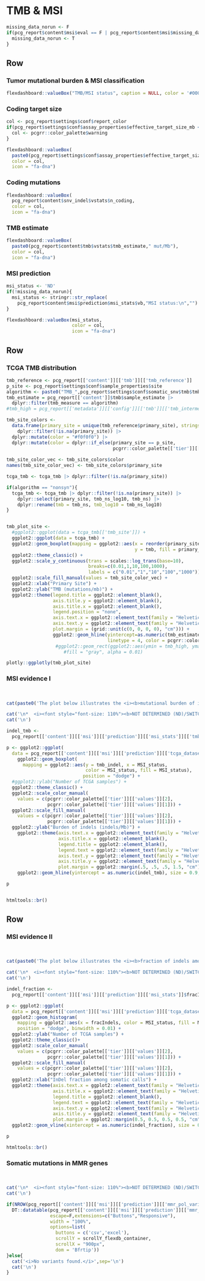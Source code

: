 TMB & MSI
================================================================== 

```r
missing_data_norun <- F
if(pcg_report$content$msi$eval == F | pcg_report$content$msi$missing_data == T){
  missing_data_norun <- T
}
```

Row
-------------------------------------

### Tumor mutational burden & MSI classification

```r
flexdashboard::valueBox("TMB/MSI status", caption = NULL, color = '#000000', icon = NULL)
```

### Coding target size

```r
col <- pcg_report$settings$conf$report_color
if(pcg_report$settings$conf$assay_properties$effective_target_size_mb < 1){
  col <- pcgrr::color_palette$warning
}

flexdashboard::valueBox(
  paste0(pcg_report$settings$conf$assay_properties$effective_target_size_mb," Mb"),
  color = col,
  icon = "fa-dna")
```

### Coding mutations

```r
flexdashboard::valueBox(
  pcg_report$content$snv_indel$vstats$n_coding,
  color = col,
  icon = "fa-dna")
```


### TMB estimate

```r
flexdashboard::valueBox(
  paste0(pcg_report$content$tmb$vstats$tmb_estimate," mut/Mb"), 
  color = col,
  icon = "fa-dna")
```

### MSI prediction

```r

msi_status <- 'ND'
if(!missing_data_norun){
  msi_status <- stringr::str_replace(
    pcg_report$content$msi$prediction$msi_stats$vb,"MSI status:\n","")
}

flexdashboard::valueBox(msi_status, 
                        color = col,
                        icon = "fa-dna")
```


Row {data-height=500}
-------------------------------------

### TCGA TMB distribution {data-width=500 data-padding=15}

```r
tmb_reference <- pcg_report[['content']][['tmb']][['tmb_reference']]
p_site <- pcg_report$settings$conf$sample_properties$site
algorithm <- paste0("TMB_",pcg_report$settings$conf$somatic_snv$tmb$tmb_display)
tmb_estimate = pcg_report[['content']]$tmb$sample_estimate |>
  dplyr::filter(tmb_measure == algorithm)
#tmb_high = pcg_report[['metadata']][['config']][['tmb']][['tmb_intermediate_limit']]

tmb_site_colors <- 
  data.frame(primary_site = unique(tmb_reference$primary_site), stringsAsFactors = F) |>
    dplyr::filter(!is.na(primary_site)) |>
  dplyr::mutate(color = "#f0f0f0") |>
  dplyr::mutate(color = dplyr::if_else(primary_site == p_site,
                                       pcgrr::color_palette[['tier']][['values']][1], color))
  
tmb_site_color_vec <- tmb_site_colors$color
names(tmb_site_color_vec) <- tmb_site_colors$primary_site

tcga_tmb <- tcga_tmb |> dplyr::filter(!is.na(primary_site))

if(algorithm == "nonsyn"){
  tcga_tmb <- tcga_tmb |> dplyr::filter(!is.na(primary_site)) |>
    dplyr::select(primary_site, tmb_ns_log10, tmb_ns) |>
    dplyr::rename(tmb = tmb_ns, tmb_log10 = tmb_ns_log10)
}


tmb_plot_site <-
  #ggplot2::ggplot(data = tcga_tmb[['tmb_site']]) +
  ggplot2::ggplot(data = tcga_tmb) +
  ggplot2::geom_boxplot(mapping = ggplot2::aes(x = reorder(primary_site, tmb_log10, FUN=median), 
                                               y = tmb, fill = primary_site), outlier.size = 0.2) +
  ggplot2::theme_classic() +
  ggplot2::scale_y_continuous(trans = scales::log_trans(base=10), 
                              breaks=c(0.01,1,10,100,1000),
                              labels = c("0.01","1","10","100","1000")) +
  ggplot2::scale_fill_manual(values = tmb_site_color_vec) +
  ggplot2::xlab("Primary Site") +
  ggplot2::ylab("TMB (mutations/mb)") +
  ggplot2::theme(legend.title = ggplot2::element_blank(),
                 axis.title.y = ggplot2::element_blank(),
                 axis.title.x = ggplot2::element_blank(),
                 legend.position = "none",
                 axis.text.x = ggplot2::element_text(family = "Helvetica", angle = 55, vjust=0.5, size = 10),
                 axis.text.y = ggplot2::element_text(family = "Helvetica", size = 10),
                 plot.margin = (grid::unit(c(0, 0, 0, 0), "cm"))) + 
                 ggplot2::geom_hline(yintercept=as.numeric(tmb_estimate), size=0.9, 
                                     linetype = 4, color = pcgrr::color_palette[['tier']][['values']][1])
                  #ggplot2::geom_rect(ggplot2::aes(ymin = tmb_high, ymax = 1020, xmin = -Inf, xmax = Inf),
                     #fill = "gray", alpha = 0.01)

plotly::ggplotly(tmb_plot_site)
```

### MSI evidence I {data-width=500 data-padding=15}

<br>


```r

cat(paste0('The plot below illustrates the <i><b>mutational burden of indels</b></i> in ',pcg_report$metadata$sample_name,' (black dashed line) along with the distribution in TCGA samples for samples with known MSI status ( <i>MSI.H</i> = high microsatellite instability, <i>MSS</i> = microsatellite stable):'))
```

```r
cat('\n*  <i><font style="font-size: 110%"><b>NOT DETERMINED (ND)/SWITCHED OFF</b> - evaluated for tumor-control WGS/WES assays only</i></font>', sep = '\n')
cat('\n')
```
    
  
```r
indel_tmb <- 
  pcg_report[['content']][['msi']][['prediction']][['msi_stats']][['tmb_indel']]

p <- ggplot2::ggplot(
  data = pcg_report[['content']][['msi']][['prediction']][['tcga_dataset']]) +
    ggplot2::geom_boxplot(
      mapping = ggplot2::aes(y = tmb_indel, x = MSI_status, 
                             color = MSI_status, fill = MSI_status),
                            position = "dodge") +
  #ggplot2::ylab("Number of TCGA samples") +
  ggplot2::theme_classic() +
  ggplot2::scale_color_manual(
    values = c(pcgrr::color_palette[['tier']][['values']][2], 
               pcgrr::color_palette[['tier']][['values']][1])) +
  ggplot2::scale_fill_manual(
    values = c(pcgrr::color_palette[['tier']][['values']][2], 
               pcgrr::color_palette[['tier']][['values']][1])) +
  ggplot2::ylab("Burden of indels (indels/Mb)") +
    ggplot2::theme(axis.text.x = ggplot2::element_text(family = "Helvetica", size = 11),
                   axis.title.x = ggplot2::element_blank(),
                   legend.title = ggplot2::element_blank(),
                   legend.text = ggplot2::element_text(family = "Helvetica", size = 11),
                   axis.text.y = ggplot2::element_text(family = "Helvetica", size = 11),
                   axis.title.y = ggplot2::element_text(family = "Helvetica", size = 11, vjust = 1.5),
                   plot.margin = ggplot2::margin(.5, .5, .5, 1.5, "cm")) +
    ggplot2::geom_hline(yintercept = as.numeric(indel_tmb), size = 0.9, linetype = "dashed")

p


htmltools::br()
```

Row
-------------------------------------

### MSI evidence II {data-width=500 data-padding=15}

<br>


```r

cat(paste0('The plot below illustrates the <i><b>fraction of indels among all calls</b></i> in ',pcg_report$metadata$sample_name, '(black dashed line) along with the distribution in TCGA for samples with known MSI status ( <i>MSI.H</i> = high microsatellite instability, <i>MSS</i> = microsatellite stable):'))

```

```r
cat('\n*  <i><font style="font-size: 110%"><b>NOT DETERMINED (ND)/SWITCHED OFF</b> - evaluated for tumor-control WGS/WES assays only</i></font>', sep = '\n')
cat('\n')
```

```r

indel_fraction <- 
  pcg_report[['content']][['msi']][['prediction']][['msi_stats']]$fracIndels

p <- ggplot2::ggplot(
  data = pcg_report[['content']][['msi']][['prediction']][['tcga_dataset']]) +
  ggplot2::geom_histogram(
    mapping = ggplot2::aes(x = fracIndels, color = MSI_status, fill = MSI_status),
    position = "dodge", binwidth = 0.01) +
  ggplot2::ylab("Number of TCGA samples") +
  ggplot2::theme_classic()+ 
  ggplot2::scale_color_manual(
    values = c(pcgrr::color_palette[['tier']][['values']][2], 
               pcgrr::color_palette[['tier']][['values']][1])) +
  ggplot2::scale_fill_manual(
    values = c(pcgrr::color_palette[['tier']][['values']][2], 
               pcgrr::color_palette[['tier']][['values']][1])) +
  ggplot2::xlab("InDel fraction among somatic calls") +
  ggplot2::theme(axis.text.x = ggplot2::element_text(family = "Helvetica", size = 11),
                 axis.title.x = ggplot2::element_text(family = "Helvetica", size = 11),
                 legend.title = ggplot2::element_blank(),
                 legend.text = ggplot2::element_text(family = "Helvetica", size = 11),
                 axis.text.y = ggplot2::element_text(family = "Helvetica", size = 11),
                 axis.title.y = ggplot2::element_text(family = "Helvetica", size = 11, vjust = 1.5),
                 plot.margin = ggplot2::margin(0.5, 0.5, 0.5, 0.5, "cm")) +
  ggplot2::geom_vline(xintercept = as.numeric(indel_fraction), size = 0.9, linetype = "dashed")

p

htmltools::br()
```

### Somatic mutations in MMR genes {data-width=500 data-padding=20}

<br>


```r
cat('\n*  <i><font style="font-size: 110%"><b>NOT DETERMINED (ND)/SWITCHED OFF</b> - evaluated for tumor-control WGS/WES assays only</i></font>', sep = '\n')
cat('\n')
```


```r
if(NROW(pcg_report[['content']][['msi']][['prediction']][['mmr_pol_variants']]) > 0){
  DT::datatable(pcg_report[['content']][['msi']][['prediction']][['mmr_pol_variants']], 
                escape=F,extensions=c("Buttons","Responsive"), 
                width = "100%",
                options=list(
                  buttons = c('csv','excel'), 
                  scrollY = scrollY_flexdb_container, 
                  scrollX = "900px",
                  dom = 'Bfrtip'))
}else{
  cat('<i>No variants found.</i>',sep='\n')
  cat('\n')
}
```
<br><br>
